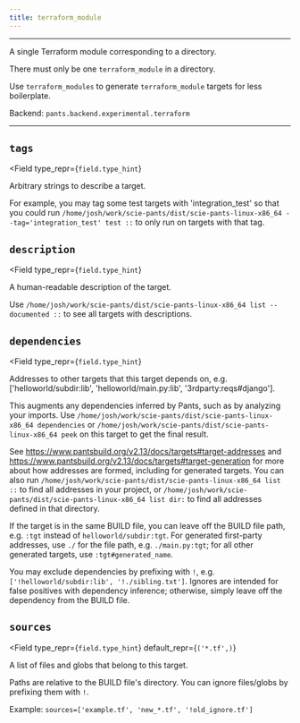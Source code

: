 ```yaml
---
title: terraform_module
---
```



---

A single Terraform module corresponding to a directory.

There must only be one `terraform_module` in a directory.

Use `terraform_modules` to generate `terraform_module` targets for less boilerplate.

Backend: <span className="color--primary">`pants.backend.experimental.terraform`</span>

---

<span className={styles.options}>

## `tags`

<Field
    type_repr={`field.type_hint`}
>

Arbitrary strings to describe a target.

For example, you may tag some test targets with &#x27;integration_test&#x27; so that you could run `/home/josh/work/scie-pants/dist/scie-pants-linux-x86_64 --tag='integration_test' test ::` to only run on targets with that tag.

</Field>

## `description`

<Field
    type_repr={`field.type_hint`}
>

A human-readable description of the target.

Use `/home/josh/work/scie-pants/dist/scie-pants-linux-x86_64 list --documented ::` to see all targets with descriptions.

</Field>

## `dependencies`

<Field
    type_repr={`field.type_hint`}
>

Addresses to other targets that this target depends on, e.g. [&#x27;helloworld/subdir:lib&#x27;, &#x27;helloworld/main.py:lib&#x27;, &#x27;3rdparty:reqs#django&#x27;].

This augments any dependencies inferred by Pants, such as by analyzing your imports. Use `/home/josh/work/scie-pants/dist/scie-pants-linux-x86_64 dependencies` or `/home/josh/work/scie-pants/dist/scie-pants-linux-x86_64 peek` on this target to get the final result.

See https://www.pantsbuild.org/v2.13/docs/targets#target-addresses and https://www.pantsbuild.org/v2.13/docs/targets#target-generation for more about how addresses are formed, including for generated targets. You can also run `/home/josh/work/scie-pants/dist/scie-pants-linux-x86_64 list ::` to find all addresses in your project, or `/home/josh/work/scie-pants/dist/scie-pants-linux-x86_64 list dir:` to find all addresses defined in that directory.

If the target is in the same BUILD file, you can leave off the BUILD file path, e.g. `:tgt` instead of `helloworld/subdir:tgt`. For generated first-party addresses, use `./` for the file path, e.g. `./main.py:tgt`; for all other generated targets, use `:tgt#generated_name`.

You may exclude dependencies by prefixing with `!`, e.g. `['!helloworld/subdir:lib', '!./sibling.txt']`. Ignores are intended for false positives with dependency inference; otherwise, simply leave off the dependency from the BUILD file.

</Field>

## `sources`

<Field
    type_repr={`field.type_hint`}
    default_repr={`('*.tf',)`}
>

A list of files and globs that belong to this target.

Paths are relative to the BUILD file&#x27;s directory. You can ignore files/globs by prefixing them with `!`.

Example: `sources=['example.tf', 'new_*.tf', '!old_ignore.tf']`

</Field>

</span>
